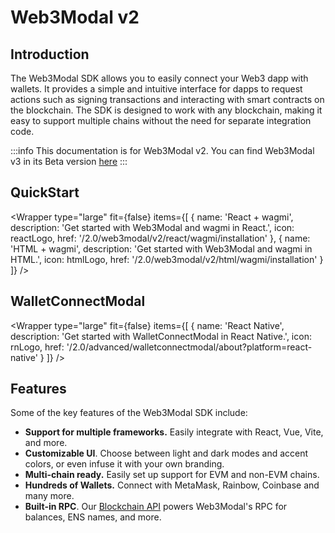 
# Web3Modal v2

## Introduction

The Web3Modal SDK allows you to easily connect your Web3 dapp with wallets. It provides a simple and intuitive interface for dapps to request actions such as signing transactions and interacting with smart contracts on the blockchain. The SDK is designed to work with any blockchain, making it easy to support multiple chains without the need for separate integration code.

:::info
This documentation is for Web3Modal v2. You can find Web3Modal v3 in its Beta version [here](../about.mdx)
:::

## QuickStart

<Wrapper
  type="large"
  fit={false}
  items={[
    {
      name: 'React + wagmi',
      description: 'Get started with Web3Modal and wagmi in React.',
      icon: reactLogo,
      href: '/2.0/web3modal/v2/react/wagmi/installation'
    },
    {
      name: 'HTML + wagmi',
      description: 'Get started with Web3Modal and wagmi in HTML.',
      icon: htmlLogo,
      href: '/2.0/web3modal/v2/html/wagmi/installation'
    }
  ]}
/>

## WalletConnectModal

<Wrapper
  type="large"
  fit={false}
  items={[
    {
      name: 'React Native',
      description: 'Get started with WalletConnectModal in React Native.',
      icon: rnLogo,
      href: '/2.0/advanced/walletconnectmodal/about?platform=react-native'
    }
  ]}
/>

<!---
## Framework Guides

Web3Modal is designed to work with a variety of frameworks. These framework-specific guides will help you get started with Web3Modal in your favorite environment.

### Web

<Wrapper
  type="small"
  items={[
    {
      name: 'React',
      icon: reactLogo,
      href: '/2.0/web3modal/platforms/react'
    },
    {
      name: 'HTML',
      icon: htmlLogo,
      href: '/2.0/web3modal/platforms/html'
    }
  ]}
/>

### Mobile

<Wrapper
  type="small"
  items={[
    {
      name: 'Android',
      icon: androidLogo,
      href: '/2.0/web3modal/platforms/android'
    },
    {
      name: 'iOS',
      icon: iosLogo,
      href: '/2.0/web3modal/platforms/ios',
      isWhite: true
    },
    {
      name: 'React Native',
      icon: rnLogo,
      href: '/2.0/web3modal/platforms/react-native'
    },
    {
      name: 'Flutter',
      icon: flutterLogo,
      href: '/2.0/web3modal/platforms/flutter'
    }
  ]}
/>

### Other

<Wrapper
  type="small"
  items={[
    {
      name: 'Unity',
      icon: unityLogo,
      href: '/2.0/web3modal/platforms/unity',
      isWhite: true
    }
  ]}
/>
-->

## Features

Some of the key features of the Web3Modal SDK include:

- **Support for multiple frameworks.** Easily integrate with React, Vue, Vite, and more.
- **Customizable UI**. Choose between light and dark modes and accent colors, or even infuse it with your own branding.
- **Multi-chain ready.** Easily set up support for EVM and non-EVM chains.
- **Hundreds of Wallets.** Connect with MetaMask, Rainbow, Coinbase and many more.
- **Built-in RPC**. Our [Blockchain API](../cloud/blockchain-api) powers Web3Modal's RPC for balances, ENS names, and more.
